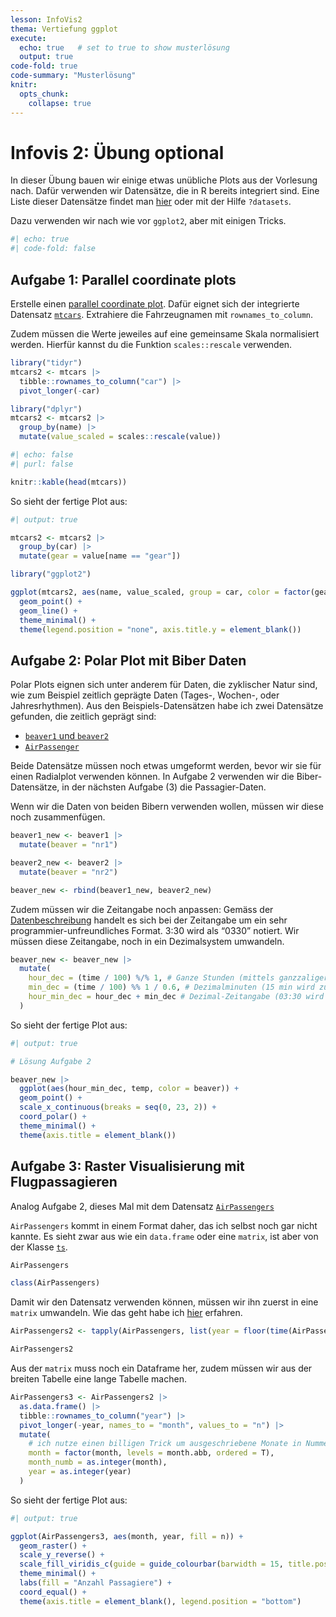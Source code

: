 ```yaml
---
lesson: InfoVis2
thema: Vertiefung ggplot
execute: 
  echo: true   # set to true to show musterlösung
  output: true
code-fold: true
code-summary: "Musterlösung"
knitr:
  opts_chunk: 
    collapse: true
---
```


# Infovis 2: Übung optional

In dieser Übung bauen wir einige etwas unübliche Plots aus der Vorlesung nach. Dafür verwenden wir Datensätze, die in R bereits integriert sind. Eine Liste dieser Datensätze findet man [hier](https://stat.ethz.ch/R-manual/R-devel/library/datasets/html/00Index.html) oder mit der Hilfe `?datasets`.

Dazu verwenden wir nach wie vor `ggplot2`, aber mit einigen Tricks.

```r
#| echo: true
#| code-fold: false


```

## Aufgabe 1: Parallel coordinate plots

Erstelle einen [parallel coordinate plot](https://en.wikipedia.org/wiki/Parallel_coordinates). Dafür eignet sich der integrierte Datensatz [`mtcars`](https://stat.ethz.ch/R-manual/R-devel/library/datasets/html/mtcars.html). Extrahiere die Fahrzeugnamen mit `rownames_to_column`. 

Zudem müssen die Werte jeweiles auf eine gemeinsame Skala normalisiert werden. Hierfür kannst du die Funktion `scales::rescale` verwenden.

```r

library("tidyr")
mtcars2 <- mtcars |>
  tibble::rownames_to_column("car") |>
  pivot_longer(-car)

library("dplyr")
mtcars2 <- mtcars2 |>
  group_by(name) |>
  mutate(value_scaled = scales::rescale(value))
```

```r
#| echo: false
#| purl: false

knitr::kable(head(mtcars))
```

So sieht der fertige Plot aus:

```r
#| output: true

mtcars2 <- mtcars2 |>
  group_by(car) |>
  mutate(gear = value[name == "gear"])

library("ggplot2")

ggplot(mtcars2, aes(name, value_scaled, group = car, color = factor(gear))) +
  geom_point() +
  geom_line() +
  theme_minimal() +
  theme(legend.position = "none", axis.title.y = element_blank())
```

## Aufgabe 2: Polar Plot mit Biber Daten

Polar Plots eignen sich unter anderem für Daten, die zyklischer Natur sind, wie zum Beispiel zeitlich geprägte Daten (Tages-, Wochen-, oder Jahresrhythmen). Aus den Beispiels-Datensätzen  habe ich zwei Datensätze gefunden, die zeitlich geprägt sind:

- [`beaver1` und `beaver2`](https://stat.ethz.ch/R-manual/R-devel/library/datasets/html/beavers.html)
- [`AirPassenger`](https://stat.ethz.ch/R-manual/R-devel/library/datasets/html/AirPassengers.html)

Beide Datensätze müssen noch etwas umgeformt werden, bevor wir sie für einen Radialplot verwenden können. In Aufgabe 2 verwenden wir die Biber-Datensätze, in der nächsten Aufgabe (3) die Passagier-Daten.

Wenn wir die Daten von beiden Bibern verwenden wollen, müssen wir diese noch zusammenfügen.

```r
beaver1_new <- beaver1 |>
  mutate(beaver = "nr1")

beaver2_new <- beaver2 |>
  mutate(beaver = "nr2")

beaver_new <- rbind(beaver1_new, beaver2_new)
```

Zudem müssen wir die Zeitangabe noch anpassen: Gemäss der [Datenbeschreibung](https://stat.ethz.ch/R-manual/R-devel/library/datasets/html/beavers.html) handelt es sich bei der Zeitangabe um ein sehr programmier-unfreundliches Format. 3:30 wird als "0330" notiert. Wir müssen diese Zeitangabe, noch in ein Dezimalsystem umwandeln.

```r
beaver_new <- beaver_new |>
  mutate(
    hour_dec = (time / 100) %/% 1, # Ganze Stunden (mittels ganzzaliger Division)
    min_dec = (time / 100) %% 1 / 0.6, # Dezimalminuten (15 min wird zu 0.25, via Modulo)
    hour_min_dec = hour_dec + min_dec # Dezimal-Zeitangabe (03:30 wird zu 3.5)
  )
```

So sieht der fertige Plot aus:

```r
#| output: true

# Lösung Aufgabe 2

beaver_new |>
  ggplot(aes(hour_min_dec, temp, color = beaver)) +
  geom_point() +
  scale_x_continuous(breaks = seq(0, 23, 2)) +
  coord_polar() +
  theme_minimal() +
  theme(axis.title = element_blank())
```

## Aufgabe 3: Raster Visualisierung mit Flugpassagieren

Analog Aufgabe 2, dieses Mal mit dem Datensatz [`AirPassengers`](https://stat.ethz.ch/R-manual/R-devel/library/datasets/html/AirPassengers.html)

`AirPassengers` kommt in einem Format daher, das ich selbst noch gar nicht kannte. Es sieht zwar aus wie ein `data.frame` oder eine `matrix`, ist aber von der Klasse [`ts`](https://stat.ethz.ch/R-manual/R-devel/library/stats/html/ts.html).

```r
AirPassengers

class(AirPassengers)
```

Damit wir den Datensatz verwenden können, müssen wir ihn zuerst in eine `matrix` umwandeln. Wie das geht habe ich [hier](https://stackoverflow.com/a/5332664/4139249) erfahren.

```r
AirPassengers2 <- tapply(AirPassengers, list(year = floor(time(AirPassengers)), month = month.abb[cycle(AirPassengers)]), c)

AirPassengers2
```

Aus der `matrix` muss noch ein Dataframe her, zudem müssen wir aus der breiten Tabelle eine lange Tabelle machen.

```r
AirPassengers3 <- AirPassengers2 |>
  as.data.frame() |>
  tibble::rownames_to_column("year") |>
  pivot_longer(-year, names_to = "month", values_to = "n") |>
  mutate(
    # ich nutze einen billigen Trick um ausgeschriebene Monate in Nummern umzuwandeln
    month = factor(month, levels = month.abb, ordered = T),
    month_numb = as.integer(month),
    year = as.integer(year)
  )
```

So sieht der fertige Plot aus: 

```r
#| output: true

ggplot(AirPassengers3, aes(month, year, fill = n)) +
  geom_raster() +
  scale_y_reverse() +
  scale_fill_viridis_c(guide = guide_colourbar(barwidth = 15, title.position = "top")) +
  theme_minimal() +
  labs(fill = "Anzahl Passagiere") +
  coord_equal() +
  theme(axis.title = element_blank(), legend.position = "bottom")
```
